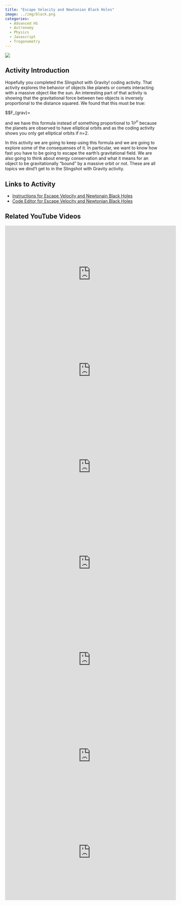 ```yaml
---
title: "Escape Velocity and Newtonian Black Holes"
image: ../img/black.png
categories:
  - Advanced HS
  - Astronomy
  - Physics
  - Javascript
  - Trogonometry
---
```


![](../img/black.png)

## Activity Introduction

Hopefully you completed the Slingshot with Gravity! coding activity. That activity explores the behavior of objects like planets or comets interacting with a massive object like the sun. An interesting part of that activity is showing that the gravitational force between two objects is inversely proportional to the distance squared. We found that this must be true:

$$F_{grav}=\frac{GMm}{r^2}

and we have this formula instead of something proportional to $1/r^n$ because the planets are observed to have elliptical orbits and as the coding activity shows you only get elliptical orbits if n=2.

In this activity we are going to keep using this formula and we are going to explore some of the consequenses of it. In particular, we want to know how fast you have to be going to escape the earth's gravitational field. We are also going to think about energy conservation and what it means for an object to be gravitationally "bound" by a massive orbit or not. These are all topics we dind't get to in the Slingshot with Gravity activity.

## Links to Activity
* [Instructions for Escape Velocity and Newtonain Black Holes](https://www.asc.ohio-state.edu/orban.14/stemcoding/escape/escape.html)
* [Code Editor for Escape Velocity and Newtonian Black Holes](https://editor.p5js.org/ChrisOrban/sketches/pPex7l8Ls)

## Related YouTube Videos

<iframe width="560" height="315" src="https://www.youtube.com/embed/FTQuPEt6CUQ?si=yfyEq6fXTVp0-KU-" title="YouTube video player" frameborder="0" allow="accelerometer; autoplay; clipboard-write; encrypted-media; gyroscope; picture-in-picture; web-share" referrerpolicy="strict-origin-when-cross-origin" allowfullscreen></iframe>

<iframe width="560" height="315" src="https://www.youtube.com/embed/mTuFS2AjxxA?si=Gg1Z8S-0xY1HGzUL" title="YouTube video player" frameborder="0" allow="accelerometer; autoplay; clipboard-write; encrypted-media; gyroscope; picture-in-picture; web-share" referrerpolicy="strict-origin-when-cross-origin" allowfullscreen></iframe>

<iframe width="560" height="315" src="https://www.youtube.com/embed/_tfkbsvIYLg?si=a94rQyPky2GtemoN" title="YouTube video player" frameborder="0" allow="accelerometer; autoplay; clipboard-write; encrypted-media; gyroscope; picture-in-picture; web-share" referrerpolicy="strict-origin-when-cross-origin" allowfullscreen></iframe>

<iframe width="560" height="315" src="https://www.youtube.com/embed/2np7ohl2exI?si=dJp7OUtgqvkNQWTG" title="YouTube video player" frameborder="0" allow="accelerometer; autoplay; clipboard-write; encrypted-media; gyroscope; picture-in-picture; web-share" referrerpolicy="strict-origin-when-cross-origin" allowfullscreen></iframe>

<iframe width="560" height="315" src="https://www.youtube.com/embed/mvBmG4vVYmE?si=Sa34xIS7nv2X70kk" title="YouTube video player" frameborder="0" allow="accelerometer; autoplay; clipboard-write; encrypted-media; gyroscope; picture-in-picture; web-share" referrerpolicy="strict-origin-when-cross-origin" allowfullscreen></iframe>

<iframe width="560" height="315" src="https://www.youtube.com/embed/j8Ye2tVifxY?si=u8MGgVS0AW1Gp7fe" title="YouTube video player" frameborder="0" allow="accelerometer; autoplay; clipboard-write; encrypted-media; gyroscope; picture-in-picture; web-share" referrerpolicy="strict-origin-when-cross-origin" allowfullscreen></iframe>

<iframe width="560" height="315" src="https://www.youtube.com/embed/mFw8Dh2ngyM?si=BMeE5Bs1r4gv_AMe" title="YouTube video player" frameborder="0" allow="accelerometer; autoplay; clipboard-write; encrypted-media; gyroscope; picture-in-picture; web-share" referrerpolicy="strict-origin-when-cross-origin" allowfullscreen></iframe>